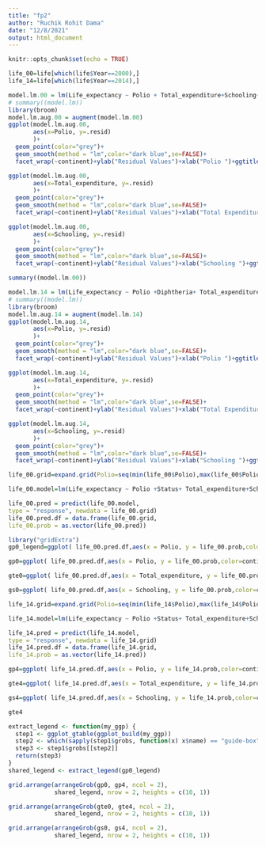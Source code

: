---
title: "fp2"
author: "Ruchik Rohit Dama"
date: "12/8/2021"
output: html_document
---

```{r setup, include=FALSE}
knitr::opts_chunk$set(echo = TRUE)
```

```{r}
life_00=life[which(life$Year==2000),]
life_14=life[which(life$Year==2014),]
```


```{r}
model.lm.00 = lm(Life_expectancy ~ Polio + Total_expenditure+Schooling+continent + continent:Total_expenditure + continent:Schooling, data=life_00)
# summary((model.lm))
library(broom)
model.lm.aug.00 = augment(model.lm.00)
ggplot(model.lm.aug.00, 
       aes(x=Polio, y=.resid)
       )+
  geom_point(color="grey")+
  geom_smooth(method = "lm",color="dark blue",se=FALSE)+
  facet_wrap(~continent)+ylab("Residual Values")+xlab("Polio ")+ggtitle("Polio v/s Residual values for 2000") +theme_bw()+ theme(plot.title = element_text(size = 10, face = "bold", hjust = 0.5))

```

```{r}
ggplot(model.lm.aug.00, 
       aes(x=Total_expenditure, y=.resid)
       )+
  geom_point(color="grey")+
  geom_smooth(method = "lm",color="dark blue",se=FALSE)+
  facet_wrap(~continent)+ylab("Residual Values")+xlab("Total Expenditure ")+ggtitle("Total Expenditure  v/s Residual values for 2000") +theme_bw()+ theme(plot.title = element_text(size = 10, face = "bold", hjust = 0.5))
```

```{r}
ggplot(model.lm.aug.00, 
       aes(x=Schooling, y=.resid)
       )+
  geom_point(color="grey")+
  geom_smooth(method = "lm",color="dark blue",se=FALSE)+
  facet_wrap(~continent)+ylab("Residual Values")+xlab("Schooling ")+ggtitle("Schooling  v/s Residual values for 2000") +theme_bw()+ theme(plot.title = element_text(size = 10, face = "bold", hjust = 0.5))
```


```{r}
summary((model.lm.00))
```



```{r}
model.lm.14 = lm(Life_expectancy ~ Polio +Diphtheria+ Total_expenditure+Schooling+continent + continent:Total_expenditure + continent:Schooling, data=life_14)
# summary((model.lm))
library(broom)
model.lm.aug.14 = augment(model.lm.14)
ggplot(model.lm.aug.14, 
       aes(x=Polio, y=.resid)
       )+
  geom_point(color="grey")+
  geom_smooth(method = "lm",color="dark blue",se=FALSE)+
  facet_wrap(~continent)+ylab("Residual Values")+xlab("Polio ")+ggtitle("Polio v/s Residual values for 2014") +theme_bw()+ theme(plot.title = element_text(size = 10, face = "bold", hjust = 0.5))

```


```{r}
ggplot(model.lm.aug.14, 
       aes(x=Total_expenditure, y=.resid)
       )+
  geom_point(color="grey")+
  geom_smooth(method = "lm",color="dark blue",se=FALSE)+
  facet_wrap(~continent)+ylab("Residual Values")+xlab("Total Expenditure ")+ggtitle("Total Expenditure  v/s Residual values for 2014") +theme_bw()+ theme(plot.title = element_text(size = 10, face = "bold", hjust = 0.5))
```

```{r}
ggplot(model.lm.aug.14, 
       aes(x=Schooling, y=.resid)
       )+
  geom_point(color="grey")+
  geom_smooth(method = "lm",color="dark blue",se=FALSE)+
  facet_wrap(~continent)+ylab("Residual Values")+xlab("Schooling ")+ggtitle("Schooling  v/s Residual values for 2014") +theme_bw()+ theme(plot.title = element_text(size = 10, face = "bold", hjust = 0.5))
```







```{r}
life_00.grid=expand.grid(Polio=seq(min(life_00$Polio),max(life_00$Polio),1),Total_expenditure=seq(min(life_00$Total_expenditure),max(life_00$Total_expenditure),0.25),Schooling=seq(min(life_00$Schooling),max(life_00$Schooling),1),continent=c("Asia","Europe","Africa","North America","South America","Oceania"),Status=c("Developed","Developing"))

life_00.model=lm(Life_expectancy ~ Polio +Status+ Total_expenditure+Schooling+continent + continent:Total_expenditure + continent:Schooling, data=life_00)

life_00.pred = predict(life_00.model,
type = "response", newdata = life_00.grid)
life_00.pred.df = data.frame(life_00.grid,
life_00.prob = as.vector(life_00.pred))


```
```{r}

library("gridExtra")
gp0_legend=ggplot( life_00.pred.df,aes(x = Polio, y = life_00.prob,color=continent,group=continent))+geom_smooth(method='lm',se=FALSE)+theme(axis.text.x = element_text(angle = 50, hjust = .9, vjust = .9))+ylab("Predicted Life Expectancy")+xlab("Polio ")+ggtitle("Polio v/s Predicted Life Expectancy for 2000") + theme(plot.title = element_text(size = 10, face = "bold", hjust = 0.5),legend.position = "bottom")

gp0=ggplot( life_00.pred.df,aes(x = Polio, y = life_00.prob,color=continent,group=continent))+geom_smooth(method='lm',se=FALSE)+theme(axis.text.x = element_text(angle = 50, hjust = .9, vjust = .9))+ylab("Predicted Life Expectancy")+xlab("Polio ")+ggtitle("Polio v/s Predicted Life Expectancy for 2000") +theme_bw()+ theme(plot.title = element_text(size = 10, face = "bold", hjust = 0.5),legend.position = "hidden")

gte0=ggplot( life_00.pred.df,aes(x = Total_expenditure, y = life_00.prob,color=continent,group=continent))+geom_smooth(method='lm',se=FALSE)+theme(axis.text.x = element_text(angle = 50, hjust = .9, vjust = .9))+ylab("Predicted Life Expectancy")+xlab("Total Expenditure ")+ggtitle("Total Expenditur v/s Predicted Life Expectancy for 2000")+theme_bw() + theme(plot.title = element_text(size = 10, face = "bold", hjust = 0.5),legend.position = "hidden")

gs0=ggplot( life_00.pred.df,aes(x = Schooling, y = life_00.prob,color=continent,group=continent))+geom_smooth(method='lm',se=FALSE)+theme(axis.text.x = element_text(angle = 50, hjust = .9, vjust = .9))+ylab("Predicted Life Expectancy")+xlab("Schooling ")+ggtitle("Schooling v/s Predicted Life Expectancy for 2000")+theme_bw() + theme(plot.title = element_text(size = 10, face = "bold", hjust = 0.5),legend.position = "hidden")
```


```{r}
life_14.grid=expand.grid(Polio=seq(min(life_14$Polio),max(life_14$Polio),1),Total_expenditure=seq(min(life_14$Total_expenditure),max(life_14$Total_expenditure),0.25),Schooling=seq(min(life_14$Schooling),max(life_14$Schooling),1),continent=c("Asia","Europe","Africa","North America","South America","Oceania"),Status=c("Developed","Developing"))

life_14.model=lm(Life_expectancy ~ Polio +Status+ Total_expenditure+Schooling+continent + continent:Total_expenditure + continent:Schooling, data=life_14)

life_14.pred = predict(life_14.model,
type = "response", newdata = life_14.grid)
life_14.pred.df = data.frame(life_14.grid,
life_14.prob = as.vector(life_14.pred))

```

```{r}
gp4=ggplot( life_14.pred.df,aes(x = Polio, y = life_14.prob,color=continent,group=continent))+geom_smooth(method='lm',se=FALSE)+theme(axis.text.x = element_text(angle = 50, hjust = .9, vjust = .9))+ylab("Predicted Life Expectancy")+xlab("Polio ")+ggtitle("Polio v/s Predicted Life Expectancy for 2014") +theme_bw()+ theme(plot.title = element_text(size = 10, face = "bold", hjust = 0.5),legend.position = "hidden")

gte4=ggplot( life_14.pred.df,aes(x = Total_expenditure, y = life_14.prob,color=continent,group=continent))+geom_smooth(method='lm',se=FALSE)+theme(axis.text.x = element_text(angle = 50, hjust = .9, vjust = .9))+ylab("Predicted Life Expectancy")+xlab("Total Expenditure ")+ggtitle("Total Expenditure v/s Predicted Life Expectancy for 2014")+theme_bw() + theme(plot.title = element_text(size = 10, face = "bold", hjust = 0.5),legend.position = "hidden")

gs4=ggplot( life_14.pred.df,aes(x = Schooling, y = life_14.prob,color=continent,group=continent))+geom_smooth(method='lm',se=FALSE)+theme(axis.text.x = element_text(angle = 50, hjust = .9, vjust = .9))+ylab("Predicted Life Expectancy")+xlab("Schooling ")+ggtitle("Schooling v/s Predicted Life Expectancy for 2014")+theme_bw() + theme(plot.title = element_text(size = 10, face = "bold", hjust = 0.5),legend.position = "hidden")
```
```{r}
gte4
```
```{r}
extract_legend <- function(my_ggp) {
  step1 <- ggplot_gtable(ggplot_build(my_ggp))
  step2 <- which(sapply(step1$grobs, function(x) x$name) == "guide-box")
  step3 <- step1$grobs[[step2]]
  return(step3)
}
shared_legend <- extract_legend(gp0_legend)
```


```{r,fig.height=5,fig.width=10}

grid.arrange(arrangeGrob(gp0, gp4, ncol = 2),
             shared_legend, nrow = 2, heights = c(10, 1))
```
```{r,fig.height=5,fig.width=10}

grid.arrange(arrangeGrob(gte0, gte4, ncol = 2),
             shared_legend, nrow = 2, heights = c(10, 1))
```

```{r,fig.height=5,fig.width=10}

grid.arrange(arrangeGrob(gs0, gs4, ncol = 2),
             shared_legend, nrow = 2, heights = c(10, 1))
```





